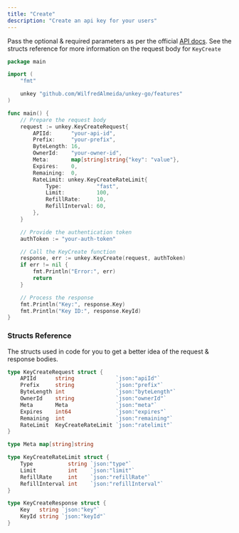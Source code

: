 ```yaml
---
title: "Create"
description: "Create an api key for your users"
---
```


Pass the optional & required parameters as per the official [API docs](https://docs.unkey.dev/api-reference/keys/create). See the structs reference for more information on the request body for `KeyCreate`

```go
package main

import (
	"fmt"

	unkey "github.com/WilfredAlmeida/unkey-go/features"
)

func main() {
	// Prepare the request body
	request := unkey.KeyCreateRequest{
		APIId:      "your-api-id",
		Prefix:     "your-prefix",
		ByteLength: 16,
		OwnerId:    "your-owner-id",
		Meta:       map[string]string{"key": "value"},
		Expires:    0,
		Remaining:  0,
		RateLimit: unkey.KeyCreateRateLimit{
			Type:           "fast",
			Limit:          100,
			RefillRate:     10,
			RefillInterval: 60,
		},
	}

	// Provide the authentication token
	authToken := "your-auth-token"

	// Call the KeyCreate function
	response, err := unkey.KeyCreate(request, authToken)
	if err != nil {
		fmt.Println("Error:", err)
		return
	}

	// Process the response
	fmt.Println("Key:", response.Key)
	fmt.Println("Key ID:", response.KeyId)
}

```

### Structs Reference
The structs used in code for you to get a better idea of the request & response bodies.

```go
type KeyCreateRequest struct {
	APIId      string             `json:"apiId"`
	Prefix     string             `json:"prefix"`
	ByteLength int                `json:"byteLength"`
	OwnerId    string             `json:"ownerId"`
	Meta       Meta               `json:"meta"`
	Expires    int64              `json:"expires"`
	Remaining  int                `json:"remaining"`
	RateLimit  KeyCreateRateLimit `json:"ratelimit"`
}

type Meta map[string]string

type KeyCreateRateLimit struct {
	Type           string `json:"type"`
	Limit          int    `json:"limit"`
	RefillRate     int    `json:"refillRate"`
	RefillInterval int    `json:"refillInterval"`
}

type KeyCreateResponse struct {
	Key   string `json:"key"`
	KeyId string `json:"keyId"`
}
```